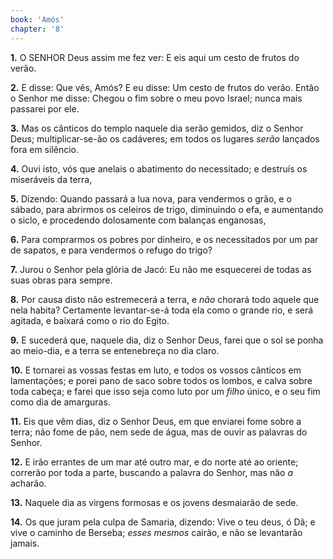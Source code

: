 ```yaml
---
book: 'Amós'
chapter: '8'
---
```


**1.** O SENHOR Deus assim me fez ver: E eis aqui um cesto de frutos do verão.

**2.** E disse: Que vês, Amós? E eu disse: Um cesto de frutos do verão. Então o Senhor me disse: Chegou o fim sobre o meu povo Israel; nunca mais passarei por ele.

**3.** Mas os cânticos do templo naquele dia serão gemidos, diz o Senhor Deus; multiplicar-se-ão os cadáveres; em todos os lugares *serão* lançados fora em silêncio.

**4.** Ouvi isto, vós que anelais o abatimento do necessitado; e destruís os miseráveis da terra,

**5.** Dizendo: Quando passará a lua nova, para vendermos o grão, e o sábado, para abrirmos os celeiros de trigo, diminuindo o efa, e aumentando o siclo, e procedendo dolosamente com balanças enganosas,

**6.** Para comprarmos os pobres por dinheiro, e os necessitados por um par de sapatos, e para vendermos o refugo do trigo?

**7.** Jurou o Senhor pela glória de Jacó: Eu não me esquecerei de todas as suas obras para sempre.

**8.** Por causa disto não estremecerá a terra, e *não* chorará todo aquele que nela habita? Certamente levantar-se-á toda ela como o grande rio, e será agitada, e baixará como o rio do Egito.

**9.** E sucederá que, naquele dia, diz o Senhor Deus, farei que o sol se ponha ao meio-dia, e a terra se entenebreça no dia claro.

**10.** E tornarei as vossas festas em luto, e todos os vossos cânticos em lamentações; e porei pano de saco sobre todos os lombos, e calva sobre toda cabeça; e farei que isso seja como luto por um *filho* único, e o seu fim como dia de amarguras.

**11.** Eis que vêm dias, diz o Senhor Deus, em que enviarei fome sobre a terra; não fome de pão, nem sede de água, mas de ouvir as palavras do Senhor.

**12.** E irão errantes de um mar até outro mar, e do norte até ao oriente; correrão por toda a parte, buscando a palavra do Senhor, mas não *a* acharão.

**13.** Naquele dia as virgens formosas e os jovens desmaiarão de sede.

**14.** Os que juram pela culpa de Samaria, dizendo: Vive o teu deus, ó Dã; e vive o caminho de Berseba; *esses mesmos* cairão, e não se levantarão jamais.